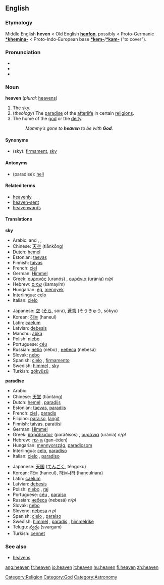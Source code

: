 ==English==

{{rank|Henry|society|boat|798|heaven|v.|difficult|top}}

===Etymology===
Middle English '''heven''' < Old English '''[[heofon]]''', possibly < Proto-Germanic '''[[*khemina-]]''' < Proto-Indo-European base '''[[*kem-]]'''/'''[[*kam-]]''' ("to cover").

===Pronunciation===
*{{AHD|hĕv'ən}}
*{{IPA|/ˈhɛvən/}}
*{{SAMPA|/"hEv@n/}}

===Noun===
'''heaven''' (''plural:'' [[heavens]])

#The sky.
#(''theology'') The [[paradise]] of the [[afterlife]] in certain [[:w:religion|religions]].
# The home of the [[god]] or the [[deity]].
#: ''Mommy’s gone to '''heaven''' to be with '''God'''.''

====Synonyms====
*(sky): [[firmament]], [[sky]]

====Antonyms====
*(paradise): [[hell]]

====Related terms====
*[[heavenly]]
*[[heaven-sent]]
*[[heavenwards]]

====Translations====
'''sky'''
{{top}}
*Arabic: {{ARchar|[[سماء|سَمَاء]]}} {{Unicode|(samáː’)}} {{m}} and {{f}}, {{ARchar|[[سماوات|سَمَاوَات]]}} {{Unicode|(samawáːt)}} {{p}}, {{ARchar|[[سموات|سَمَوَات]]}} {{Unicode|(samawáːt)}} {{p}}
*Chinese: [[天空]] (tiānkōng)
*Dutch: [[hemel]] {{m}}
*Estonian: [[taevas]]
*Finnish: [[taivas]]
*French: [[ciel]] {{m}}
*German: [[Himmel]] {{m}}
*Greek: [[ουρανός]] (uranós) {{m}}, [[ουράνια]] (uránia) ''n/pl''
*Hebrew: [[שמים]] (šamayím) {{f}}
*Hungarian: [[ég]], [[mennyek]]
*Interlingua: [[celo]]
*Italian: [[cielo]] {{m}}
{{mid}}
*Japanese: [[空]] ([[そら]], sóra), [[蒼穹]] (そうきゅう, sōkyu)
*Korean: [[하늘]] (haneul)
*Latin: [[caelum]] {{n}}
*Latvian: [[debesis]] {{f}} {{p}}
*Manchu: [[abka]]
*Polish: [[niebo]] {{n}}
*Portuguese: [[céu]] {{m}}
*Russian: [[небо]] (nébo) {{n}}, [[небо|небеса]] (nebesá) {{p}}
*Slovak: [[nebo]] {{n}}
*Spanish: [[cielo]] {{m}}, [[firmamento]] {{m}}
*Swedish: [[himmel#Swedish|himmel]] {{c}}, [[sky#Swedish|sky]] {{c}}
*Turkish: [[gökyüzü]]
{{bottom}}

'''paradise'''
{{top}}
*Arabic: {{ARchar|[[جنة|جَنّةٌ]]}} {{Unicode|(jánna)}} {{f}}
*Chinese: [[天堂]] (tiāntáng)
*Dutch: [[hemel]] {{m}}, [[paradijs]] {{n}}
*Estonian: [[taevas]], [[paradiis]]
*French: [[ciel]] {{m}}, [[paradis]] {{m}}
*Filipino: [[paraiso]], [[langit]]
*Finnish: [[taivas]], [[paratiisi]]
*German: [[Himmel]] {{m}}
*Greek: [[παράδεισος]] (paráðisos) {{m}}, [[ουράνια]] (uránia) ''n/pl''
*Hebrew: [[גן-עדן]] (gan-éden) {{f}}
*Hungarian: [[mennyország]], [[paradicsom]]
*Interlingua: [[celo]], [[paradiso]]
*Italian: [[cielo]] {{m}}, [[paradiso]] {{m}}
{{mid}}
*Japanese: [[天国]] ([[てんごく]], téngoku)
*Korean: [[하늘]] (haneul), [[하늘나라]] (haneulnara)
*Latin: [[caelum]] {{n}}
*Latvian: [[debesis]] {{f}} {{p}}
*Polish: [[niebo]] {{n}}, [[raj]] {{m}}
*Portuguese: [[céu]] {{m}}, [[paraíso]] {{m}}
*Russian: [[небо|небеса]] (nebesá) ''n/pl''
*Slovak: [[nebo]] {{n}}
*Slovene: [[nebesa]] ''n pl''
*Spanish: [[cielo]] {{m}}, [[paraíso]] {{m}}
*Swedish: [[himmel#Swedish|himmel]] {{c}}, [[paradis#Swedish|paradis]] {{n}}, [[himmelrike]] {{n}}
*Telugu: [[స్వర్గం]] (svargam)
*Turkish: [[cennet]]
{{bottom}}

[[Category:Religion]]
[[Category:God]]
[[Category:Astronomy]]

===See also===
*[[heavens]]

[[ang:heaven]]
[[fr:heaven]]
[[io:heaven]]
[[it:heaven]]
[[hu:heaven]]
[[fi:heaven]]
[[zh:heaven]]